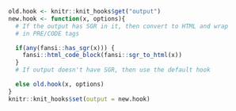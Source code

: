 ```r
old.hook <- knitr::knit_hooks$get("output")
new.hook <- function(x, options){
  # If the output has SGR in it, then convert to HTML and wrap
  # in PRE/CODE tags

  if(any(fansi::has_sgr(x))) {
    fansi::html_code_block(fansi::sgr_to_html(x))
  }
  # If output doesn't have SGR, then use the default hook

  else old.hook(x, options)
}
knitr::knit_hooks$set(output = new.hook)
```
